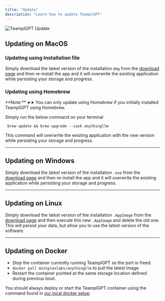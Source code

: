 ```yaml
---
title: "Update"
description: "Learn how to update TeamplGPT"
---
```



<Image
  src="/images/guides/update.png"
  height={1080}
  width={1920}
  quality={100}
  alt="TeamplGPT Update"
/>

## Updating on MacOS

### Updating using Installation file

Simply download the latest version of the installation `dmg` from the [download page](https://useanything.com/download) and then re-install the app and it will overwrite the existing application while persisting your storage and progress.

### Updating using Homebrew

<Callout type="warning" emoji="⚠️">
  **Note:** ➤➤ You can only update using Homebrew if you initially installed
  TeamplGPT using Homebrew.
</Callout>

Simply run the below command on your terminal

```shell copy
 brew update && brew upgrade --cask anythingllm
```

This command will overwrite the existing application with the new version while persisting your storage and progress.

---

## Updating on Windows

Simply download the latest version of the installation `.exe` from the [download page](https://useanything.com/download) and then re-install the app and it will overwrite the existing application while persisting your storage and progress.

---

## Updating on Linux

Simply download the latest version of the installation `.AppImage` from the [download page](https://useanything.com/download) and then execute this new `.AppImage` and delete the old one. This will persist your data, but allow you to use the latest version of the software.

---

## Updating on Docker

- Stop the container currently running TeamplGPT so the port is freed.
- `docker pull mintplexlabs/anythingllm` to pull the latest image.
- Restart the container pointed at the same storage location defined during previous boot.

You should always deploy or start the TeamplGPT container using the command found in [our local docker setup](/installation/self-hosted/local-docker#recommend-way-to-run-dockerized-anythingllm)
